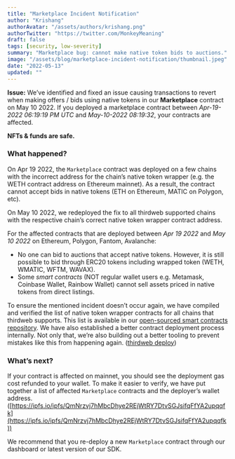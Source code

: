 ```yaml
---
title: "Marketplace Incident Notification"
author: "Krishang"
authorAvatar: "/assets/authors/krishang.png"
authorTwitter: "https://twitter.com/MonkeyMeaning"
draft: false
tags: [security, low-severity]
summary: "Marketplace bug: cannot make native token bids to auctions."
image: "/assets/blog/marketplace-incident-notification/thumbnail.jpeg"
date: "2022-05-13"
updated: ""
---
```


**Issue:** We’ve identified and fixed an issue causing transactions to revert when making offers / bids using native tokens in our **Marketplace** contract on May 10 2022. If you deployed a marketplace contract between *Apr-19-2022 06:19:19 PM UTC* and *May-10-2022 08:19:32*, your contracts are affected.

**NFTs & funds are safe.**

### What happened?

On Apr 19 2022, the `Marketplace` contract was deployed on a few chains with the incorrect address for the chain’s native token wrapper (e.g. the WETH contract address on Ethereum mainnet). As a result, the contract cannot accept bids in native tokens (ETH on Ethereum, MATIC on Polygon, etc).

On May 10 2022, we redeployed the fix to all thirdweb supported chains with the respective chain’s correct native token wrapper contract address.

For the affected contracts that are deployed between *Apr 19 2022* and *May 10 2022* on Ethereum, Polygon, Fantom, Avalanche:

- No one can bid to auctions that accept native tokens. However, it is still possible to bid through ERC20 tokens including wrapped token (WETH, WMATIC, WFTM, WAVAX).
- Some *smart contracts* (NOT regular wallet users e.g. Metamask, Coinbase Wallet, Rainbow Wallet) cannot sell assets priced in native tokens from direct listings.

To ensure the mentioned incident doesn’t occur again, we have compiled and verified the list of native token wrapper contracts for all chains that thirdweb supports. This list is available in our [open-sourced smart contracts repository](https://github.com/thirdweb-dev/contracts/blob/main/utils/nativeTokenWrapper.ts). We have also established a better contract deployment process internally. Not only that, we’re also building out a better tooling to prevent mistakes like this from happening again. ([thirdweb deploy](https://blog.thirdweb.com/thirdweb-deploy))

### What’s next?

If your contract is affected on mainnet, you should see the deployment gas cost refunded to your wallet. To make it easier to verify, we have put together a list of affected `Marketplace` contracts and the deployer’s wallet address. ([https://ipfs.io/ipfs/QmNrzvj7hMbcDhye2REjWtRY7DtvSGJsifqFfYA2upqqfk](https://ipfs.io/ipfs/QmNrzvj7hMbcDhye2REjWtRY7DtvSGJsifqFfYA2upqqfk))

We recommend that you re-deploy a new `Marketplace` contract through our dashboard or latest version of our SDK.
